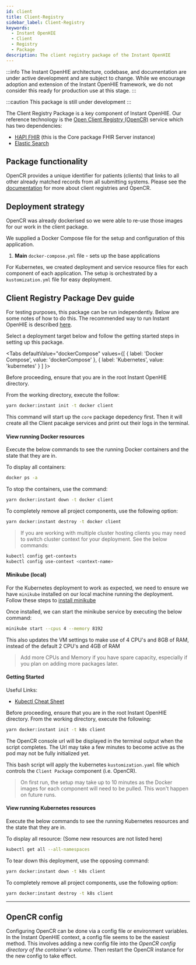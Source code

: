```yaml
---
id: client
title: Client-Registry
sidebar_label: Client-Registry
keywords:
  - Instant OpenHIE
  - Client
  - Registry
  - Package
description: The client registry package of the Instant OpenHIE
---
```



:::info
The Instant OpenHIE architecture, codebase, and documentation are under active development and are subject to change. While we encourage adoption and extension of the Instant OpenHIE framework, we do not consider this ready for production use at this stage.
:::

:::caution
This package is still under development
:::

The Client Registry Package is a key component of Instant OpenHIE.
Our reference technology is the [Open Client Registry (OpenCR)](https://www.openclientregistry.org) service which has two dependencies:

- [HAPI FHIR](https://hapifhir.io/) (this is the Core package FHIR Server instance)
- [Elastic Search](https://www.elastic.co/)

## Package functionality

OpenCR provides a unique identifier for patients (clients) that links to all other already matched records from all submitting systems.
Please see the [documentation](https://intrahealth.github.io/client-registry/user/introduction/) for more about client registries and OpenCR.

## Deployment strategy

OpenCR was already dockerised so we were able to re-use those images for our work in the client package.

We supplied a Docker Compose file for the setup and configuration of this application.

1. **Main** `docker-compose.yml` file - sets up the base applications

For Kubernetes, we created deployment and service resource files for each component of each application.
The setup is orchestrated by a `kustomization.yml` file for easy deployment.


## Client Registry Package Dev guide

For testing purposes, this package can be run independently. Below are some notes of how to do this.
The recommended way to run Instant OpenHIE is described [here](../introduction/getting-started.mdx).

Select a deployment target below and follow the getting started steps in setting up this package.

<Tabs
  defaultValue="dockerCompose"
  values={[
    { label: 'Docker Compose', value: 'dockerCompose' },
    { label: 'Kubernetes', value: 'kubernetes' }
  ]
}>
<TabItem value="dockerCompose">

Before proceeding, ensure that you are in the root Instant OpenHIE directory.

From the working directory, execute the follow:

```bash
yarn docker:instant init -t docker client
```

This command will start up the `core` package depedency first. Then it will create all the Client pacakge services and print out their logs in the terminal.

#### View running Docker resources

Execute the below commands to see the running Docker containers and the state that they are in.

To display all containers:

```sh
docker ps -a
```

To stop the containers, use the command:

```bash
yarn docker:instant down -t docker client
```

To completely remove all project components, use the following option:

```bash
yarn docker:instant destroy -t docker client
```


</TabItem>
<TabItem value="kubernetes">

> If you are working with multiple cluster hosting clients you may need to switch cluster context for your deployment. See the below commands:

```sh
kubectl config get-contexts
kubectl config use-context <context-name>
```

#### Minikube (local)

For the Kubernetes deployment to work as expected, we need to ensure we have `minikube` installed on our local machine running the deployment.
Follow these steps to [install minikube](https://kubernetes.io/docs/tasks/tools/install-minikube/)

Once installed, we can start the minikube service by executing the below command:

```sh
minikube start --cpus 4 --memory 8192
```

This also updates the VM settings to make use of 4 CPU's and 8GB of RAM, instead of the default 2 CPU's and 4GB of RAM

> Add more CPUs and Memory if you have spare capacity, especially if you plan on adding more packages later.

#### Getting Started

Useful Links:

- [Kubectl Cheat Sheet](https://www.digitalocean.com/community/cheatsheets/getting-started-with-kubernetes-a-kubectl-cheat-sheet)

Before proceeding, ensure that you are in the root Instant OpenHIE directory.
From the working directory, execute the following:

```bash
yarn docker:instant init -t k8s client
```

The OpenCR console url will be displayed in the terminal output when the script completes. The Url may take a few minutes to become active as the pod may not be fully initialized yet.

This bash script will apply the kubernetes `kustomization.yaml` file which controls the `Client Package` component (i.e. OpenCR).

> On first run, the setup may take up to 10 minutes as the Docker images for each component will need to be pulled. This won't happen on future runs.

#### View running Kubernetes resources

Execute the below commands to see the running Kubernetes resources and the state that they are in.

To display all resource: (Some new resources are not listed here)

```sh
kubectl get all --all-namespaces
```

To tear down this deployment, use the opposing command:

```bash
yarn docker:instant down -t k8s client
```

To completely remove all project components, use the following option:

```bash
yarn docker:instant destroy -t k8s client
```

---
</TabItem>
</Tabs>

## OpenCR config

Configuring OpenCR can be done via a config file or environment variables.
In the Instant OpenHIE context, a config file seems to be the easiest method.
This involves adding a new config file into the *OpenCR config directory of the container's volume*.
Then restart the OpenCR instance for the new config to take effect.
